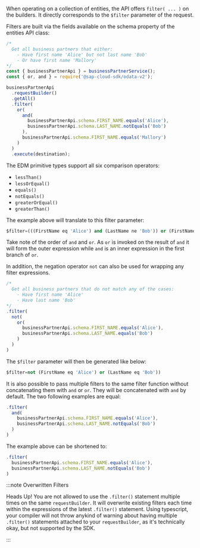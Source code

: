 When operating on a collection of entities, the API offers `filter( ... )` on the builders.
It directly corresponds to the `$filter` parameter of the request.

Filters are built via the fields available on the schema property of the entities API class:

```ts
/*
  Get all business partners that either:
    - Have first name 'Alice' but not last name 'Bob'
    - Or have first name 'Mallory'
*/
const { businessPartnerApi } = businessPartnerService();
const { or, and } = require('@sap-cloud-sdk/odata-v2');

businessPartnerApi
  .requestBuilder()
  .getAll()
  .filter(
    or(
      and(
        businessPartnerApi.schema.FIRST_NAME.equals('Alice'),
        businessPartnerApi.schema.LAST_NAME.notEquals('Bob')
      ),
      businessPartnerApi.schema.FIRST_NAME.equals('Mallory')
    )
  )
  .execute(destination);
```

The EDM primitive types support all six comparison operators:

- `lessThan()`
- `lessOrEqual()`
- `equals()`
- `notEquals()`
- `greaterOrEqual()`
- `greaterThan()`

The example above will translate to this filter parameter:

```sql
$filter=(((FirstName eq 'Alice') and (LastName ne 'Bob')) or (FirstName eq 'Mallory'))
```

Take note of the order of `and` and `or`.
As `or` is invoked on the result of `and` it will form the outer expression while `and` is an inner expression in the first branch of `or`.

In addition, the negation operator `not` can also be used for wrapping any filter expressions.

```ts
/*
  Get all business partners that do not match any of the cases:
    - Have first name 'Alice'
    - Have last name 'Bob'
*/
.filter(
  not(
    or(
      businessPartnerApi.schema.FIRST_NAME.equals('Alice'),
      businessPartnerApi.schema.LAST_NAME.equals('Bob')
    )
  )
)
```

The `$filter` parameter will then be generated like below:

```sql
$filter=not (FirstName eq 'Alice') or (LastName eq 'Bob'))
```

It is also possible to pass multiple filters to the same filter function without concatenating them with `and` or `or`.
They will be concatenated with `and` by default.
The two following examples are equal:

```ts
.filter(
  and(
    businessPartnerApi.schema.FIRST_NAME.equals('Alice'),
    businessPartnerApi.schema.LAST_NAME.notEquals('Bob')
  )
)
```

The example above can be shortened to:

```ts
.filter(
  businessPartnerApi.schema.FIRST_NAME.equals('Alice'),
  businessPartnerApi.schema.LAST_NAME.notEquals('Bob')
)
```

:::note Overwritten Filters

Heads Up! You are not allowed to use the `.filter()` statement multiple times on the same `requestBuilder`. It will overwrite existing filters each time within the expressions of the latest `.filter()` statement.
Using typescript, your compiler will not throw anykind of warning about having multiple `.filter()` statements attached to your `requestBuilder`, as it's technically okay, but not supported by the SDK. 

:::
